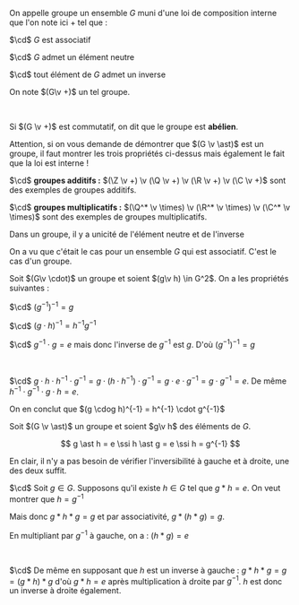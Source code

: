 


<Item type='definition' titre='groupe'>

On appelle groupe un ensemble $G$ muni d'une loi de composition interne que l'on note ici $+$ tel que :

$\cd$ $G$ est associatif

$\cd$ $G$ admet un élément neutre

$\cd$ tout élément de $G$ admet un inverse

On note $(G\v +)$ un tel groupe. 

<br/>

Si $(G \v +)$ est commutatif, on dit que le groupe est **abélien**.
</Item>

<Remarque titre=''>

Attention, si on vous demande de démontrer que $(G \v \ast)$ est un groupe, il faut montrer les trois propriétés ci-dessus mais également le fait que la loi est interne ! 
</Remarque>


<Item type='proposition' titre='groupes usuels'>

$\cd$ **groupes additifs :** $(\Z \v +) \v (\Q \v +) \v (\R \v +) \v (\C \v +)$ sont des exemples de groupes additifs.

$\cd$ **groupes multiplicatifs :** $(\Q^* \v \times) \v (\R^* \v \times) \v (\C^* \v \times)$ sont des exemples de groupes multiplicatifs.

</Item>


<Item type='proposition' titre="unicité de l'élément neutre et de l'inverse">

Dans un groupe, il y a unicité de l'élément neutre et de l'inverse
</Item>

<Hideable type='démonstration' titre=''>

On a vu que c'était le cas pour un ensemble $G$ qui est associatif. C'est le cas d'un groupe.
</Hideable>


<Item type='proposition' titre="propriétés de l'inverse">

Soit $(G\v \cdot)$ un groupe et soient $(g\v h) \in G^2$. On a les propriétés suivantes :

$\cd$ $\Big(g^{-1}\Big)^{-1} = g$

$\cd$ $(g\cdot h)^{-1} = h^{-1}g^{-1}$
</Item>

<Hideable type='démonstration' titre=''>

$\cd$ $g^{-1} \cdot g = e$ mais donc l'inverse de $g^{-1}$ est $g$. D'où $\Big(g^{-1}\Big)^{-1} = g$

<br/>

$\cd$ $g \cdot h \cdot h^{-1} \cdot g^{-1} = g \cdot (h \cdot h^{-1}) \cdot g^{-1} = g \cdot e \cdot g^{-1} = g \cdot g^{-1} = e$. De même $h^{-1} \cdot g^{-1} \cdot g \cdot h = e$. 

On en conclut que $(g \cdog h)^{-1} = h^{-1} \cdot g^{-1}$
</Hideable>


<Item type='proposition' titre=''>

Soit $(G \v \ast)$ un groupe et soient $g\v h$ des éléments de $G$. 

$$
g \ast h = e \ssi h \ast g = e \ssi h = g^{-1}
$$

En clair, il n'y a pas besoin de vérifier l'inversibilité à gauche et à droite, une des deux suffit.
</Item>

<Hideable type='démonstration' titre=''>

$\cd$ Soit $g \in G$. Supposons qu'il existe $h \in G$ tel que $g \ast h = e$. On veut montrer que $h = g^{-1}$

Mais donc $g \ast h \ast g = g$ et par associativité, $g \ast (h \ast g) = g$.

En multipliant par $g^{-1}$ à gauche, on a : $(h \ast g) = e$

<br/>

$\cd$ De même en supposant que $h$ est un inverse à gauche : $g \ast h \ast g  = g = (g \ast h) \ast g$ d'où $g \ast h = e$ après multiplication à droite par $g^{-1}$. $h$ est donc un inverse à droite également.
</Hideable>